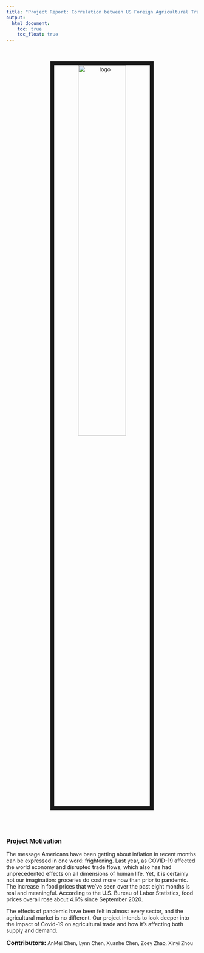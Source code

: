 ```yaml
---
title: "Project Report: Correlation between US Foreign Agricultural Trade and COVID-19 Impact"
output: 
  html_document:
    toc: true
    toc_float: true
---
```

<center>
<br><br><img src="images/image_1.jpeg" alt="logo" style="width:50%; border:10px solid"><br>
</center>

\
\

### Project Motivation
The message Americans have been getting about inflation in recent months can be expressed in one word: frightening. Last year, as COVID-19 affected the world economy and disrupted trade flows, which also has had unprecedented effects on all dimensions of human life. Yet, it is certainly not our imagination: groceries do cost more now than prior to pandemic. The increase in food prices that we’ve seen over the past eight months is real and meaningful. According to the U.S. Bureau of Labor Statistics, food prices overall rose about 4.6% since September 2020. 

The effects of pandemic have been felt in almost every sector, and the agricultural market is no different. Our project intends to look deeper into the impact of Covid-19 on agricultural trade and how it's affecting both supply and demand.



<font size="3"> **Contributors: ** </font> 
<font size="2">AnMei Chen, Lynn Chen, Xuanhe Chen, Zoey Zhao, Xinyi Zhou</font> 

